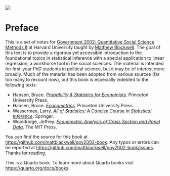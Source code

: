 ![](assets/img/linear-approximation.png)

# Preface {.unnumbered}

This is a set of notes for [Government 2002: Quantitative Social Science Methods II](https://gov2002.mattblackwell.org) at Harvard University taught by [Matthew Blackwell](https://www.mattblackwell.org). The goal of this text is to provide a rigorous yet accessible introduction to the foundational topics in statistical inference with a special application to linear regression, a workhorse tool in the social sciences. The material is intended for first-year PhD students in political science, but it may be of interest more broadly. Much of the material has been adopted from various sources (far too many to recount now), but this book is especially indebted to the following texts:

- Hansen, Bruce. [*Probability & Statistics for Economists*](https://www.amazon.com/Probability-Statistics-Economists-Bruce-Hansen/dp/0691235945/). Princeton University Press. 
- Hansen, Bruce. [*Econometrics*](https://www.amazon.com/Econometrics-Bruce-Hansen/dp/0691235899/). Princeton University Press. 
- Wasserman, Larry. [*All of Statistics: A Concise Course in Statistical Inference*](https://link.springer.com/book/10.1007/978-0-387-21736-9). Springer. 
- Wooldridge, Jeffrey. [*Econometric Analysis of Cross Section and Panel Data*](https://mitpress.mit.edu/9780262232586/econometric-analysis-of-cross-section-and-panel-data/). The MIT Press. 

You can find the source for this book at <https://github.com/mattblackwell/gov2002-book>. Any typos or errors can be reported at <https://github.com/mattblackwell/gov2002-book/issues>. Thanks for reading. 


This is a Quarto book. To learn more about Quarto books visit <https://quarto.org/docs/books>. 

$\,$
